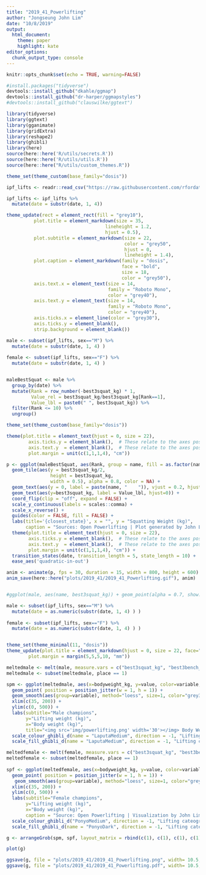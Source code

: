 ```yaml
---
title: "2019_41_Powerlifting"
author: "Jongseung John Lim"
date: "10/8/2019"
output: 
  html_document:
    theme: paper
    highlight: kate
editor_options: 
  chunk_output_type: console
---
```


```r
knitr::opts_chunk$set(echo = TRUE, warning=FALSE)

#install.packages("tidyverse")
devtools::install_github("dkahle/ggmap")
devtools::install_github("dr-harper/ggmapstyles")
#devtools::install_github("clauswilke/ggtext")
```

```r
library(tidyverse)
library(ggtext)
library(gganimate)
library(gridExtra)
library(reshape2)
library(ghibli)
library(here)
source(here::here('R/utils/secrets.R'))
source(here::here('R/utils/utils.R'))
source(here::here("R/utils/custom_themes.R"))

theme_set(theme_custom(base_family="dosis"))
```

```r
ipf_lifts <- readr::read_csv("https://raw.githubusercontent.com/rfordatascience/tidytuesday/master/data/2019/2019-10-08/ipf_lifts.csv")

ipf_lifts <- ipf_lifts %>%
  mutate(date = substr(date, 1, 4))
```

```r
theme_update(rect = element_rect(fill = "grey10"),
          plot.title = element_markdown(size = 35,
                                    lineheight = 1.2,
                                    hjust = 0.5),
          plot.subtitle = element_markdown(size = 22, 
                                           color = "grey50", 
                                           hjust = 0,
                                           lineheight = 1.4),
          plot.caption = element_markdown(family = "dosis", 
                                          face = "bold",
                                          size = 18,
                                          color = "grey50"),
          axis.text.x = element_text(size = 14, 
                                     family = "Roboto Mono",
                                     color = "grey40"),
          axis.text.y = element_text(size = 14, 
                                     family = "Roboto Mono",
                                     color = "grey40"),
          axis.ticks.x = element_line(color = "grey30"),
          axis.ticks.y = element_blank(),
          strip.background = element_blank())
```

```r
male <- subset(ipf_lifts, sex=="M") %>%
  mutate(date = substr(date, 1, 4) )
  
female <- subset(ipf_lifts, sex=="F") %>%
  mutate(date = substr(date, 1, 4) )


maleBestSquat <- male %>%
  group_by(date) %>%
  mutate(Rank = row_number(-best3squat_kg) * 1, 
         Value_rel = best3squat_kg/best3squat_kg[Rank==1],
         Value_lbl = paste0(" ", best3squat_kg)) %>%
  filter(Rank <= 10) %>%
  ungroup()

theme_set(theme_custom(base_family="dosis"))

theme(plot.title = element_text(hjust = 0, size = 22),
        axis.ticks.y = element_blank(),  # These relate to the axes post-flip
        axis.text.y  = element_blank(),  # These relate to the axes post-flip
        plot.margin = unit(c(1,1,1,4), "cm"))

p <- ggplot(maleBestSquat, aes(Rank, group = name, fill = as.factor(name), color = as.factor(name)  )) +
  geom_tile(aes(y = best3squat_kg/2,
                height = best3squat_kg,
                width = 0.5), alpha = 0.8, color = NA) +
  geom_text(aes(y = 0, label = paste(name, "    ")), vjust = 0.2, hjust = 1.05) +
  geom_text(aes(y=best3squat_kg, label = Value_lbl, hjust=0)) +
  coord_flip(clip = "off", expand = FALSE) +
  scale_y_continuous(labels = scales::comma) +
  scale_x_reverse() +
  guides(color = FALSE, fill = FALSE) +
  labs(title='{closest_state}', x = "", y = "Squatting Weight (kg)",
       caption = "Sources: Open Powerlifting | Plot generated by John Lim") +
  theme(plot.title = element_text(hjust = 0, size = 22),
        axis.ticks.y = element_blank(),  # These relate to the axes post-flip
        axis.text.y  = element_blank(),  # These relate to the axes post-flip
        plot.margin = unit(c(1,1,1,4), "cm")) +
  transition_states(date, transition_length = 5, state_length = 10) +
  ease_aes('quadratic-in-out')

anim <- animate(p, fps = 30, duration = 15, width = 800, height = 600)
anim_save(here::here("plots/2019_41/2019_41_Powerlifting.gif"), anim)


#ggplot(male, aes(name, best3squat_kg)) + geom_point(alpha = 0.7, show.legend = FALSE) + facet_wrap( ~event) + labs(title = 'Year: {frame_time}', x = 'GDP per capita', y = 'life expectancy') +   transition_states(date, transition_length = 4, state_length = 1)

```

```r
male <- subset(ipf_lifts, sex=="M") %>%
  mutate(date = as.numeric(substr(date, 1, 4) ) )
  
female <- subset(ipf_lifts, sex=="F") %>%
  mutate(date = as.numeric(substr(date, 1, 4) ) )


theme_set(theme_minimal(11, "dosis"))
theme_update(plot.title = element_markdown(hjust = 0, size = 22, face="bold"),
        plot.margin = margin(5,5,5,10, "mm"))

meltedmale <- melt(male, measure.vars = c("best3squat_kg", "best3bench_kg", "best3deadlift_kg"))
meltedmale <- subset(meltedmale, place == 1)

spm <- ggplot(meltedmale, aes(x=bodyweight_kg, y=value, color=variable, fill=variable)) + 
  geom_point( position = position_jitter(w = 1, h = 1)) +
  geom_smooth(aes(group=variable), method="loess", size=1, color="grey30") + 
  xlim(c(35, 200)) + 
  ylim(c(0, 500)) + 
  labs(subtitle="Male champions", 
       y="Lifting weight (kg)", 
       x="Body weight (kg)", 
       title="<img src='img/powerlifting.png' width='30'></img> Body Weight vs Lifting Performance in Power Lifting<br>") + 
  scale_colour_ghibli_d(name = "LaputaMedium", direction = -1, "Lifting cateogry" , labels= c("Sqauat", "Bench", "Deadlift")) + 
  scale_fill_ghibli_d(name = "LaputaMedium", direction = -1, "Lifting cateogry" , labels= c("Sqauat", "Bench", "Deadlift"))

meltedfemale <- melt(female, measure.vars = c("best3squat_kg", "best3bench_kg", "best3deadlift_kg"))
meltedfemale <- subset(meltedfemale, place == 1)
  
spf <- ggplot(meltedfemale, aes(x=bodyweight_kg, y=value, color=variable,  fill=variable)) + 
  geom_point( position = position_jitter(w = 1, h = 1)) +
   geom_smooth(aes(group=variable), method="loess", size=1, color="grey30") + 
  xlim(c(35, 200)) + 
  ylim(c(0, 500)) + 
  labs(subtitle="Female champions", 
       y="Lifting weight (kg)", 
       x="Body weight (kg)",  
       caption = "Source: Open Powerlifting | Visualization by John Lim") + 
  scale_colour_ghibli_d("PonyoMedium", direction = -1, "Lifting cateogry" , labels= c("Sqauat", "Bench", "Deadlift")) +
  scale_fill_ghibli_d(name = "PonyoDark", direction = -1, "Lifting cateogry" , labels= c("Sqauat", "Bench", "Deadlift"))

g <- arrangeGrob(spm, spf, layout_matrix = rbind(c(1), c(1), c(1), c(1) , c(1),c(2) ,c(2) ,c(2) ,c(2)))

plot(g)
```

```r
ggsave(g, file = "plots/2019_41/2019_41_Powerlifting.png", width= 10.5, type = "cairo", dpi = 96) # adjust dpi accordingly
ggsave(g, file = "plots/2019_41/2019_41_Powerlifting.pdf", width= 10.5, device =cairo_pdf, dpi = 96) # adjust dpi accordingly

```

